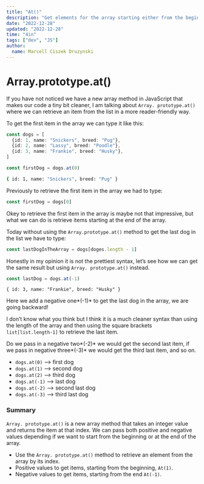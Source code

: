 ```yaml
---
title: "At()"
description: "Get elements for the array starting either from the beginning or from the end, in a much cleaner and reader-friendly syntax".
date: "2022-12-28"
updated: "2022-12-28"
time: "4in"
tags: ["dev", "JS"]
author:
  name: Marcell Ciszek Druzynski
---
```


# Array.prototype.at()

If you have not noticed we have a new array method in JavaScript that makes our code a tiny bit cleaner, I am talking about `Array. prototype.at()‌` where we can retrieve an item from the list in a more reader-friendly way.

To get the first item in the array we can type it like this:

```ts
const dogs = [
  {id: 1, name: "Snickers", breed: "Pug"},
  {id: 2, name: "Lassy", breed: "Poodle"},
  {id: 3, name: "Frankie", breed: "Husky"},
]

const firstDog = dogs.at(0)
```

```bash
{ id: 1, name: "Snickers", breed: "Pug" }
```

Previously to retrieve the first item in the array we had to type:

```ts
const firstDog = dogs[0]
```

Okey to retrieve the first item in the array is maybe not that impressive, but what we can do is retrieve items starting at the end of the array.

Today without using the `Array.prototype.at()` method to get the last dog in the list we have to type:

```ts
const lastDogInTheArray = dogs[doges.length - 1]
```

Honestly in my opinion it is not the prettiest syntax, let’s see how we can get the same result but using `Array. prototype.at()` instead.

```ts
const lastDog = dogs.at(-1)
```

```
{ id: 3, name: "Frankie", breed: "Husky" }
```

Here we add a negative one*(-1)* to get the last dog in the array, we are going backward!

I don’t know what you think but I think it is a much cleaner syntax than using the length of the array and then using the square brackets `list[list.length-1]` to retrieve the last item.

Do we pass in a negative two*(-2)* we would get the second last item, if we pass in negative three*(-3)* we would get the third last item, and so on.

- `dogs.at(0)` —> first dog
- `dogs.at(1)` —> second dog
- `dogs.at(2)` —> third dog
- `dogs.at(-1)` —> last dog
- `dogs.at(-2)` —> second last dog
- `dogs.at(-3)` —> third last dog

### Summary

`Array. prototype.at()` is a new array method that takes an integer value and returns the item at that index.
We can pass both positive and negative values depending if we want to start from the beginning or at the end of the array.

- Use the `Array. prototype.at()` method to retrieve an element from the array by its index.
- Positive values to get items, starting from the beginning, `At(1)`.
- Negative values to get items, starting from the end `At(-1)`.

